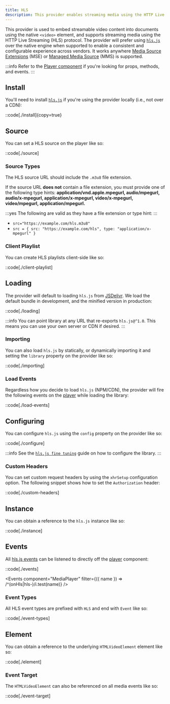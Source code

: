 ```yaml
---
title: HLS
description: This provider enables streaming media using the HTTP Live Streaming (HLS) protocol.
---
```


This provider is used to embed streamable video content into documents using the
native `<video>` element, and supports streaming media using the HTTP Live Streaming (HLS) protocol.
The provider will prefer using [`hls.js`][hlsjs] over the native engine when supported to enable a
consistent and configurable experience across vendors. It works anywhere
[Media Source Extensions][can-i-mse] (MSE) or [Managed Media Source][can-i-mms] (MMS) is supported.

:::info
Refer to the [Player component][player] if you're looking for props, methods, and events.
:::

[player]: /docs/player/components/core/player
[hlsjs]: https://github.com/video-dev/hls.js
[can-i-mse]: https://caniuse.com/mediasource
[can-i-mms]: https://caniuse.com/mdn-api_managedmediasource

## Install

You'll need to install [`hls.js`][hlsjs] if you're using the provider locally (i.e., not over a CDN):

::code[./install]{copy=true}

## Source

You can set a HLS source on the player like so:

::code[./source]

### Source Types

The HLS source URL should include the `.m3u8` file extension.

If the source URL **does not** contain a file extension, you must provide one of the following
type hints: **application/vnd.apple.mpegurl, audio/mpegurl, audio/x-mpegurl, application/x-mpegurl,
video/x-mpegurl, video/mpegurl, application/mpegurl.**

:::yes
The following are valid as they have a file extension or type hint:
:::

- `src="https://example.com/hls.m3u8"`
- `src = { src: "https://example.com/hls", type: "application/x-mpegurl" }`

### Client Playlist

You can create HLS playlists client-side like so:

::code[./client-playlist]

## Loading

The provider will default to loading `hls.js` from [JSDelivr][jsdelivr]. We load the default
bundle in development, and the minified version in production:

::code[./loading]

:::info
You can point library at any URL that re-exports `hls.js@^1.0`. This means you can use your own
server or CDN if desired.
:::

[jsdelivr]: https://www.jsdelivr.com

### Importing

You can also load `hls.js` by statically, or dynamically importing it and setting the `library`
property on the provider like so:

::code[./importing]

### Load Events

Regardless how you decide to load `hls.js` (NPM/CDN), the provider will fire the following
events on the [player][player] while loading the library:

::code[./load-events]

## Configuring

You can configure `hls.js` using the `config` property on the provider like so:

::code[./configure]

:::info
See the [`hls.js fine tuning`][hls-fine-tuning] guide on how to configure the library.
:::

[hls-fine-tuning]: https://github.com/video-dev/hls.js/blob/master/docs/API.md#fine-tuning

### Custom Headers

You can set custom request headers by using the `xhrSetup` configuration option. The following
snippet shows how to set the `Authorization` header:

::code[./custom-headers]

## Instance

You can obtain a reference to the `hls.js` instance like so:

::code[./instance]

## Events

All [hls.js events][hlsjs-events] can be listened to directly off the [player][player] component:

::code[./events]


<Events component="MediaPlayer" filter={({ name }) => /^(onHls|hls-)/i.test(name)} />

### Event Types

All HLS event types are prefixed with `HLS` and end with `Event` like so:

::code[./event-types]

[player-events]: /docs/player/components/core/player#mediaplayer.callbacks
[hlsjs-events]: https://github.com/video-dev/hls.js/blob/master/docs/API.md#runtime-events

## Element

You can obtain a reference to the underlying `HTMLVideoElement` element like so:

::code[./element]

### Event Target

The `HTMLVideoElement` can also be referenced on all media events like so:

::code[./event-target]
